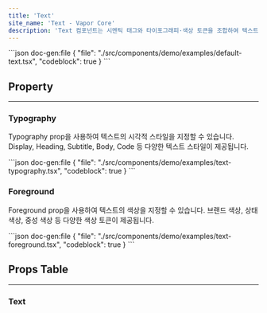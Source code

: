 ```yaml
---
title: 'Text'
site_name: 'Text - Vapor Core'
description: 'Text 컴포넌트는 시멘틱 태그와 타이포그래피·색상 토큰을 조합하여 텍스트 스타일을 설정합니다.'
---
```


<Demo name="default-text">
```json doc-gen:file
{
    "file": "./src/components/demo/examples/default-text.tsx",
    "codeblock": true
}
```
</Demo>

## Property

---

### Typography

Typography prop을 사용하여 텍스트의 시각적 스타일을 지정할 수 있습니다. Display, Heading, Subtitle, Body, Code 등 다양한 텍스트 스타일이 제공됩니다.

<Demo name="text-typography">
```json doc-gen:file
{
    "file": "./src/components/demo/examples/text-typography.tsx",
    "codeblock": true
}
```
</Demo>

### Foreground

Foreground prop을 사용하여 텍스트의 색상을 지정할 수 있습니다. 브랜드 색상, 상태 색상, 중성 색상 등 다양한 색상 토큰이 제공됩니다.

<Demo name="text-foreground">
```json doc-gen:file
{
    "file": "./src/components/demo/examples/text-foreground.tsx",
    "codeblock": true
}
```
</Demo>

## Props Table

---

### Text

<NewComponentPropsTable componentName="text" />
